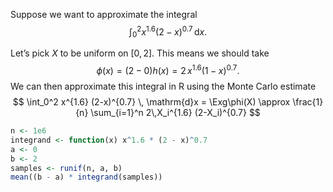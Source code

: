Suppose we want to approximate the integral $$ \int_0^2 x^{1.6} (2-x)^{0.7} \, \mathrm{d}x . $$

Let's pick $X$ to be uniform on $[0,2]$. This means we should take $$\phi(x) = (2-0)h(x) = 2\,x^{1.6}(1-x)^{0.7}.$$ We can then approximate this integral in R using the Monte Carlo estimate $$ \int_0^2 x^{1.6} (2-x)^{0.7} \, \mathrm{d}x = \Exg\phi(X) \approx \frac{1}{n} \sum_{i=1}^n 2\,X_i^{1.6} (2-X_i)^{0.7} $$

```r
n <- 1e6
integrand <- function(x) x^1.6 * (2 - x)^0.7
a <- 0
b <- 2
samples <- runif(n, a, b)
mean((b - a) * integrand(samples))
```
